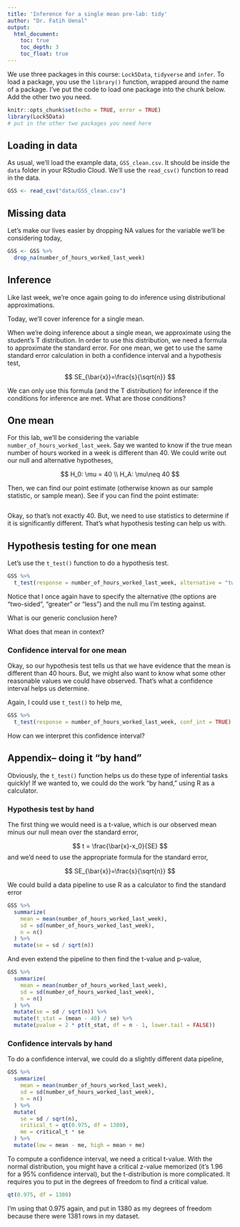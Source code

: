 ```yaml
---
title: 'Inference for a single mean pre-lab: tidy'
author: "Dr. Fatih Uenal"
output:
  html_document:
    toc: true
    toc_depth: 3
    toc_float: true
---
```


We use three packages in this course: `Lock5Data`, `tidyverse` and `infer`. To load a package, you use the `library()` function, wrapped around the name of a package. I've put the code to load one package into the chunk below. Add the other two you need. 

```r
knitr::opts_chunk$set(echo = TRUE, error = TRUE)
library(Lock5Data)
# put in the other two packages you need here
```

## Loading in data

As usual, we'll load the example data, `GSS_clean.csv`. It should be inside the `data` folder in your RStudio Cloud. We'll use the `read_csv()` function to read in the data. 

```r
GSS <- read_csv("data/GSS_clean.csv")
```

## Missing data

Let's make our lives easier by dropping NA values for the variable we'll be considering today,

```r
GSS <- GSS %>%
  drop_na(number_of_hours_worked_last_week)
```


## Inference

Like last week, we're once again going to do inference using distributional approximations. 

Today, we'll cover inference for a single mean. 

When we're doing inference about a single mean, we approximate using the student's T distribution. In order to use this distribution, we need a formula to approximate the standard error. For one mean, we get to use the same standard error calculation in both a confidence interval and a hypothesis test,

$$
SE_{\bar{x}}=\frac{s}{\sqrt{n}}
$$

We can only use this formula (and the T distribution) for inference if the conditions for inference are met. What are those conditions?



## One mean

For this lab, we'll be considering the variable `number_of_hours_worked_last_week`. Say we wanted to know if the true mean number of hours worked in a week is different than 40. We could write out our null and alternative hypotheses,

$$
H_0: \mu = 40 \\
H_A: \mu\neq 40
$$

Then, we can find our point estimate (otherwise known as our sample statistic, or sample mean). See if you can find the point estimate:

```r

```

Okay, so that's not exactly 40. But, we need to use statistics to determine if it is significantly different. That's what hypothesis testing can help us with. 

## Hypothesis testing for one mean

Let's use the `t_test()` function to do a hypothesis test.  

```r
GSS %>%
  t_test(response = number_of_hours_worked_last_week, alternative = "two-sided", mu = 40)
```

Notice that I once again have to specify the alternative (the options are "two-sided", "greater" or "less") and the null mu I'm testing against. 

What is our generic conclusion here?

What does that mean in context? 

### Confidence interval for one mean

Okay, so our hypothesis test tells us that we have evidence that the mean is different than 40 hours. But, we might also want to know what some other reasonable values we could have observed. That's what a confidence interval helps us determine. 

Again, I could use `t_test()` to help me,

```r
GSS %>% 
  t_test(response = number_of_hours_worked_last_week, conf_int = TRUE)
```

How can we interpret this confidence interval? 



## Appendix-- doing it "by hand"

Obviously, the `t_test()` function helps us do these type of inferential tasks quickly! If we wanted to, we could do the work "by hand," using R as a calculator. 

### Hypothesis test by hand

The first thing we would need is a t-value, which is our observed mean minus our null mean over the standard error, 

$$
t = \frac{\bar{x}-x_0}{SE}
$$
and we'd need to use the appropriate formula for the standard error, 

$$
SE_{\bar{x}}=\frac{s}{\sqrt{n}}
$$

We could build a data pipeline to use R as a calculator to find the standard error

```r
GSS %>%
  summarize(
    mean = mean(number_of_hours_worked_last_week),
    sd = sd(number_of_hours_worked_last_week),
    n = n()
  ) %>%
  mutate(se = sd / sqrt(n)) 
```

And even extend the pipeline to then find the t-value and p-value,

```r
GSS %>%
  summarize(
    mean = mean(number_of_hours_worked_last_week),
    sd = sd(number_of_hours_worked_last_week),
    n = n()
  ) %>%
  mutate(se = sd / sqrt(n)) %>%
  mutate(t_stat = (mean - 40) / se) %>%
  mutate(pvalue = 2 * pt(t_stat, df = n - 1, lower.tail = FALSE))
```


### Confidence intervals by hand

To do a confidence interval, we could do a slightly different data pipeline, 

```r
GSS %>%
  summarize(
    mean = mean(number_of_hours_worked_last_week),
    sd = sd(number_of_hours_worked_last_week),
    n = n()
  ) %>%
  mutate(
    se = sd / sqrt(n),
    critical_t = qt(0.975, df = 1380),
    me = critical_t * se
  ) %>%
  mutate(low = mean - me, high = mean + me)
```

To compute a confidence interval, we need a critical t-value. With the normal distribution, you might have a critical z-value memorized (it's 1.96 for a 95\% confidence interval), but the t-distribution is more complicated. It requires you to put in the degrees of freedom to find a critical value. 

```r
qt(0.975, df = 1380)
```

I'm using that 0.975 again, and put in 1380 as my degrees of freedom because there were 1381 rows in my dataset. 